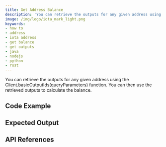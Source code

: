 ```yaml
---
title: Get Address Balance
description: 'You can retrieve the outputs for any given address using the Client.basicOutputIds(queryParameters) function. You can then use the retrieved outputs to calculate the balance.'
image: /img/logo/iota_mark_light.png
keywords:
- how to
- address
- iota address
- get balance
- get outputs
- java
- nodejs
- python
- rust
---
```




You can retrieve the outputs for any given address using the Client.basicOutputIds(queryParameters) function.
You can then use the retrieved outputs to calculate the balance.

## Code Example

<Tabs groupId="language">
    <TabItem value="rust" label="Rust">
        <RustCode/>
    </TabItem>
    <TabItem value="nodejs" label="Nodejs">
        <NodejsCode/>
    </TabItem>
    <TabItem value="python" label="Python">
        <PythonCode/>
    </TabItem>
    <TabItem value="java" label="Java">
        <JavaCode/>
    </TabItem>
</Tabs>

## Expected Output

<Tabs groupId="language">
    <TabItem value="rust" label="Rust">
        <RustOutput/>
    </TabItem>
    <TabItem value="nodejs" label="Nodejs">
        <NodejsOutput/>
    </TabItem>
    <TabItem value="python" label="Python">
        <PythonOutput/>
    </TabItem>
    <TabItem value="java" label="Java">
        <JavaOutput/>
    </TabItem>
</Tabs>


## API References

<Tabs groupId="language">
    <TabItem value="rust" label="Rust">
        <RustApiLinks/>
    </TabItem>
    <TabItem value="nodejs" label="Nodejs">
        <NodejsApiLinks/>
    </TabItem>
    <TabItem value="python" label="Python">
        <PythonApiLinks/>
    </TabItem>
    <TabItem value="java" label="Java">
        <JavaApiLinks/>
    </TabItem>
</Tabs>
